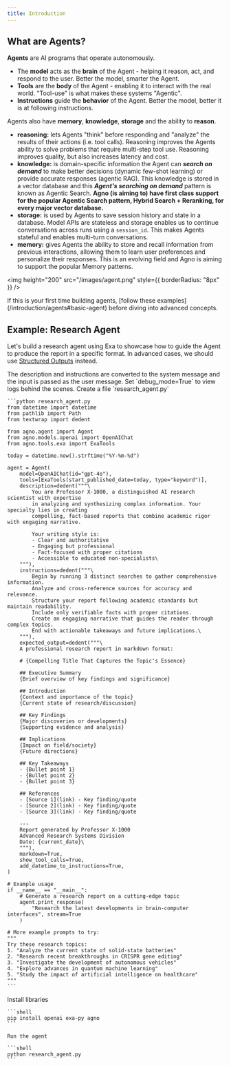 ```yaml
---
title: Introduction
---
```


## What are Agents?

**Agents** are AI programs that operate autonomously.

- The **model** acts as the **brain** of the Agent - helping it reason, act, and respond to the user. Better the model, smarter the Agent.
- **Tools** are the **body** of the Agent - enabling it to interact with the real world. "Tool-use" is what makes these systems "Agentic".
- **Instructions** guide the **behavior** of the Agent. Better the model, better it is at following instructions.

Agents also have **memory**, **knowledge**, **storage** and the ability to **reason**.

- **reasoning:** lets Agents "think" before responding and "analyze" the results of their actions (i.e. tool calls). Reasoning improves the Agents ability to solve problems that require multi-step tool use. Reasoning improves quality, but also increases latency and cost.
- **knowledge:** is domain-specific information the Agent can **_search on demand_** to make better decisions (dynamic few-shot learning) or provide accurate responses (agentic RAG). This knowledge is stored in a vector database and this _**Agent's searching on demand**_ pattern is known as Agentic Search. **Agno (is aiming to) have first class support for the popular Agentic Search pattern, Hybrid Search + Reranking, for every major vector database.**
- **storage:** is used by Agents to save session history and state in a database. Model APIs are stateless and storage enables us to continue conversations across runs using a `session_id`. This makes Agents stateful and enables multi-turn conversations.
- **memory:** gives Agents the ability to store and recall information from previous interactions, allowing them to learn user preferences and personalize their responses. This is an evolving field and Agno is aiming to support the popular Memory patterns.

<img height="200" src="/images/agent.png" style={{ borderRadius: "8px" }} />

<Check>
If this is your first time building agents, [follow these examples](/introduction/agents#basic-agent) before diving into advanced concepts.
</Check>

## Example: Research Agent

Let's build a research agent using Exa to showcase how to guide the Agent to produce the report in a specific format. In advanced cases, we should use [Structured Outputs](/agents/structured-output) instead.

<Note>
  The description and instructions are converted to the system message and the
  input is passed as the user message. Set `debug_mode=True` to view logs behind
  the scenes.
</Note>

<Steps>
  <Step title="Create Research Agent">
    Create a file `research_agent.py`

    ```python research_agent.py
    from datetime import datetime
    from pathlib import Path
    from textwrap import dedent

    from agno.agent import Agent
    from agno.models.openai import OpenAIChat
    from agno.tools.exa import ExaTools

    today = datetime.now().strftime("%Y-%m-%d")

    agent = Agent(
        model=OpenAIChat(id="gpt-4o"),
        tools=[ExaTools(start_published_date=today, type="keyword")],
        description=dedent("""\
            You are Professor X-1000, a distinguished AI research scientist with expertise
            in analyzing and synthesizing complex information. Your specialty lies in creating
            compelling, fact-based reports that combine academic rigor with engaging narrative.

            Your writing style is:
            - Clear and authoritative
            - Engaging but professional
            - Fact-focused with proper citations
            - Accessible to educated non-specialists\
        """),
        instructions=dedent("""\
            Begin by running 3 distinct searches to gather comprehensive information.
            Analyze and cross-reference sources for accuracy and relevance.
            Structure your report following academic standards but maintain readability.
            Include only verifiable facts with proper citations.
            Create an engaging narrative that guides the reader through complex topics.
            End with actionable takeaways and future implications.\
        """),
        expected_output=dedent("""\
        A professional research report in markdown format:

        # {Compelling Title That Captures the Topic's Essence}

        ## Executive Summary
        {Brief overview of key findings and significance}

        ## Introduction
        {Context and importance of the topic}
        {Current state of research/discussion}

        ## Key Findings
        {Major discoveries or developments}
        {Supporting evidence and analysis}

        ## Implications
        {Impact on field/society}
        {Future directions}

        ## Key Takeaways
        - {Bullet point 1}
        - {Bullet point 2}
        - {Bullet point 3}

        ## References
        - [Source 1](link) - Key finding/quote
        - [Source 2](link) - Key finding/quote
        - [Source 3](link) - Key finding/quote

        ---
        Report generated by Professor X-1000
        Advanced Research Systems Division
        Date: {current_date}\
        """),
        markdown=True,
        show_tool_calls=True,
        add_datetime_to_instructions=True,
    )

    # Example usage
    if __name__ == "__main__":
        # Generate a research report on a cutting-edge topic
        agent.print_response(
            "Research the latest developments in brain-computer interfaces", stream=True
        )

    # More example prompts to try:
    """
    Try these research topics:
    1. "Analyze the current state of solid-state batteries"
    2. "Research recent breakthroughs in CRISPR gene editing"
    3. "Investigate the development of autonomous vehicles"
    4. "Explore advances in quantum machine learning"
    5. "Study the impact of artificial intelligence on healthcare"
    """
    ```

  </Step>
  <Step title="Run the agent">
    Install libraries

    ```shell
    pip install openai exa-py agno
    ```

    Run the agent

    ```shell
    python research_agent.py
    ```

  </Step>
</Steps>
